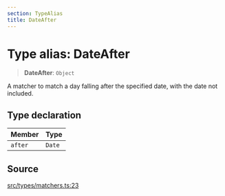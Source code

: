 ```yaml
---
section: TypeAlias
title: DateAfter
---
```


# Type alias: DateAfter

> **DateAfter**: `Object`

A matcher to match a day falling after the specified date, with the date not
included.

## Type declaration

| Member | Type |
| :------ | :------ |
| `after` | `Date` |

## Source

[src/types/matchers.ts:23](https://github.com/gpbl/react-day-picker/blob/854070dd0/src/types/matchers.ts#L23)
